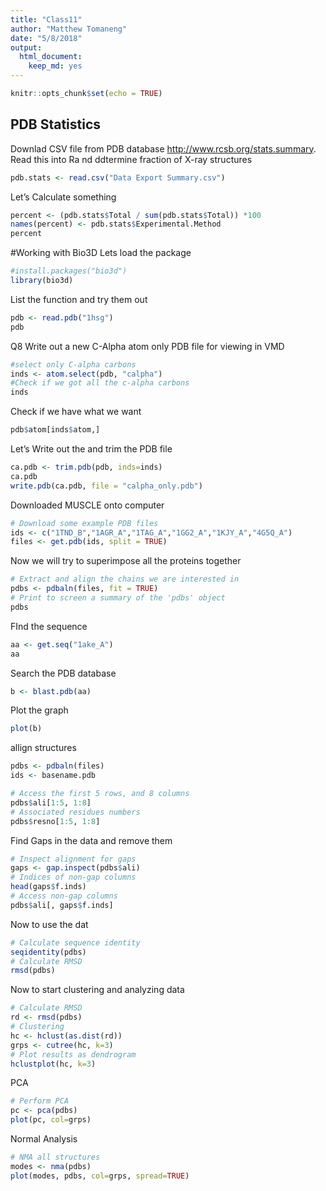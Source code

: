 ```yaml
---
title: "Class11"
author: "Matthew Tomaneng"
date: "5/8/2018"
output: 
  html_document: 
    keep_md: yes
---
```


```r
knitr::opts_chunk$set(echo = TRUE)
```

## PDB Statistics

Downlad CSV file from PDB database <http://www.rcsb.org/stats.summary>. Read this into Ra nd ddtermine fraction of X-ray structures

```r
pdb.stats <- read.csv("Data Export Summary.csv")
```

Let's Calculate something

```r
percent <- (pdb.stats$Total / sum(pdb.stats$Total)) *100
names(percent) <- pdb.stats$Experimental.Method
percent
```

#Working with Bio3D
Lets load the package
```r
#install.packages("bio3d")
library(bio3d)
```

List the function and try them out

```r
pdb <- read.pdb("1hsg")
pdb
```

Q8 Write out a new C-Alpha atom only PDB file for viewing in VMD
```r
#select only C-alpha carbons
inds <- atom.select(pdb, "calpha")
#Check if we got all the c-alpha carbons
inds
```

Check if we have what we want
```r
pdb$atom[inds$atom,]
```

Let's Write out the and trim the PDB file
```r
ca.pdb <- trim.pdb(pdb, inds=inds)
ca.pdb
write.pdb(ca.pdb, file = "calpha_only.pdb")
```

Downloaded MUSCLE onto computer
```r
# Download some example PDB files
ids <- c("1TND_B","1AGR_A","1TAG_A","1GG2_A","1KJY_A","4G5Q_A")
files <- get.pdb(ids, split = TRUE)
```

Now we will try to superimpose all the proteins together
```r
# Extract and align the chains we are interested in
pdbs <- pdbaln(files, fit = TRUE)
# Print to screen a summary of the 'pdbs' object
pdbs
```

FInd the sequence
```r
aa <- get.seq("1ake_A")
aa
```

Search the PDB database
```r
b <- blast.pdb(aa)
```
Plot the graph
```r
plot(b)
```

allign structures
```r
pdbs <- pdbaln(files)
ids <- basename.pdb
```

```r
# Access the first 5 rows, and 8 columns
pdbs$ali[1:5, 1:8]
# Associated residues numbers
pdbs$resno[1:5, 1:8]
```

Find Gaps in the data and remove them
```r
# Inspect alignment for gaps
gaps <- gap.inspect(pdbs$ali)
# Indices of non-gap columns
head(gaps$f.inds)
# Access non-gap columns
pdbs$ali[, gaps$f.inds]
```

Now to use the dat
```r
# Calculate sequence identity
seqidentity(pdbs)
# Calculate RMSD
rmsd(pdbs)
```

Now to start clustering and analyzing data
```r
# Calculate RMSD
rd <- rmsd(pdbs)
# Clustering
hc <- hclust(as.dist(rd))
grps <- cutree(hc, k=3)
# Plot results as dendrogram
hclustplot(hc, k=3)
```

PCA 
```r
# Perform PCA
pc <- pca(pdbs)
plot(pc, col=grps)
```

Normal Analysis
```r
# NMA all structures
modes <- nma(pdbs)
plot(modes, pdbs, col=grps, spread=TRUE)
```

